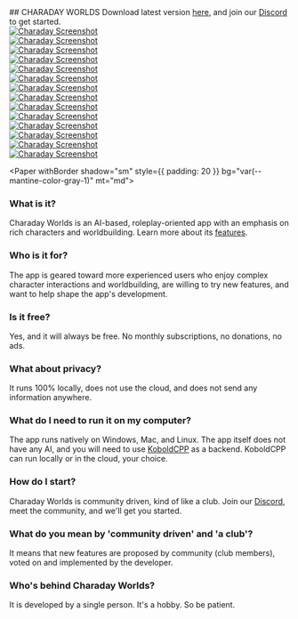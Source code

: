 
<Container ta="center">
## CHARADAY WORLDS
</Container>

<Container>

  <Alert variant="light" color="green" ta="center">
    Download latest version <a href="https://github.com/gam3dotdev/website/releases">here</a>,
    and join our <a href="https://discord.gg/A47GfuJXU4">Discord</a> to get started.
  </Alert>

  <Grid mb="xl">
    <Grid.Col span={6}>
      <div style={{ position: 'relative', width: '100%', height: '450px' }}>
        <a href={s1.src} target="_blank" rel="noopener noreferrer">
          <Image 
            src={s1} 
            alt="Charaday Screenshot"
            fill
            style={{ objectFit: 'contain' }}
            priority
          />
        </a>
      </div>
    </Grid.Col>
    <Grid.Col span={6}>
      <div style={{ position: 'relative', width: '100%', height: '450px' }}>
        <a href={s2.src} target="_blank" rel="noopener noreferrer">
          <Image 
            src={s2} 
            alt="Charaday Screenshot"
            fill
            style={{ objectFit: 'contain' }}
          />
        </a>
      </div>
    </Grid.Col>
    <Grid.Col span={6}>
      <div style={{ position: 'relative', width: '100%', height: '450px' }}>
        <a href={s3.src} target="_blank" rel="noopener noreferrer">
          <Image 
            src={s3} 
            alt="Charaday Screenshot"
            fill
            style={{ objectFit: 'contain' }}
          />
        </a>
      </div>
    </Grid.Col>
    <Grid.Col span={6}>
      <div style={{ position: 'relative', width: '100%', height: '450px' }}>
        <a href={s4.src} target="_blank" rel="noopener noreferrer">
          <Image 
            src={s4} 
            alt="Charaday Screenshot"
            fill
            style={{ objectFit: 'contain' }}
          />
        </a>
      </div>
    </Grid.Col>
    <Grid.Col span={6}>
      <div style={{ position: 'relative', width: '100%', height: '450px' }}>
        <a href={s5.src} target="_blank" rel="noopener noreferrer">
          <Image 
            src={s5} 
            alt="Charaday Screenshot"
            fill
            style={{ objectFit: 'contain' }}
          />
        </a>
      </div>
    </Grid.Col>
    <Grid.Col span={6}>
      <div style={{ position: 'relative', width: '100%', height: '450px' }}>
        <a href={s6.src} target="_blank" rel="noopener noreferrer">
          <Image 
            src={s6} 
            alt="Charaday Screenshot"
            fill
            style={{ objectFit: 'contain' }}
          />
        </a>
      </div>
    </Grid.Col>
    <Grid.Col span={6}>
      <div style={{ position: 'relative', width: '100%', height: '450px' }}>
        <a href={s8.src} target="_blank" rel="noopener noreferrer">
          <Image 
            src={s8} 
            alt="Charaday Screenshot"
            fill
            style={{ objectFit: 'contain' }}
          />
        </a>
      </div>
    </Grid.Col>
    <Grid.Col span={6}>
      <div style={{ position: 'relative', width: '100%', height: '450px' }}>
        <a href={s9.src} target="_blank" rel="noopener noreferrer">
          <Image 
            src={s9} 
            alt="Charaday Screenshot"
            fill
            style={{ objectFit: 'contain' }}
          />
        </a>
      </div>
    </Grid.Col>
    <Grid.Col span={6}>
      <div style={{ position: 'relative', width: '100%', height: '450px' }}>
        <a href={s10.src} target="_blank" rel="noopener noreferrer">
          <Image 
            src={s10} 
            alt="Charaday Screenshot"
            fill
            style={{ objectFit: 'contain' }}
          />
        </a>
      </div>
    </Grid.Col>
    <Grid.Col span={6}>
      <div style={{ position: 'relative', width: '100%', height: '450px' }}>
        <a href={s11.src} target="_blank" rel="noopener noreferrer">
          <Image 
            src={s11} 
            alt="Charaday Screenshot"
            fill
            style={{ objectFit: 'contain' }}
          />
        </a>
      </div>
    </Grid.Col>
    <Grid.Col span={6}>
      <div style={{ position: 'relative', width: '100%', height: '450px' }}>
        <a href={s12.src} target="_blank" rel="noopener noreferrer">
          <Image 
            src={s12} 
            alt="Charaday Screenshot"
            fill
            style={{ objectFit: 'contain' }}
          />
        </a>
      </div>
    </Grid.Col>
    <Grid.Col span={6}>
      <div style={{ position: 'relative', width: '100%', height: '450px' }}>
        <a href={s13.src} target="_blank" rel="noopener noreferrer">
          <Image 
            src={s13} 
            alt="Charaday Screenshot"
            fill
            style={{ objectFit: 'contain' }}
          />
        </a>
      </div>
    </Grid.Col>
    <Grid.Col span={6}>
      <div style={{ position: 'relative', width: '100%', height: '450px' }}>
        <a href={s15.src} target="_blank" rel="noopener noreferrer">
          <Image 
            src={s15} 
            alt="Charaday Screenshot"
            fill
            style={{ objectFit: 'contain' }}
          />
        </a>
      </div>
    </Grid.Col>
    <Grid.Col span={6}>
      <div style={{ position: 'relative', width: '100%', height: '450px' }}>
        <a href={s16.src} target="_blank" rel="noopener noreferrer">
          <Image 
            src={s16} 
            alt="Charaday Screenshot"
            fill
            style={{ objectFit: 'contain' }}
          />
        </a>
      </div>
    </Grid.Col>
  </Grid>

<Paper withBorder shadow="sm" style={{ padding: 20 }} bg="var(--mantine-color-gray-1)" mt="md">

### What is it?
Charaday Worlds is an AI-based, roleplay-oriented app with an emphasis on rich characters and worldbuilding. Learn more about its [features](/charaday/features).

### Who is it for?
The app is geared toward more experienced users who enjoy complex character interactions and worldbuilding, are willing to try new features, and want to help shape the app's development.

### Is it free?
Yes, and it will always be free. No monthly subscriptions, no donations, no ads.

### What about privacy?
It runs 100% locally, does not use the cloud, and does not send any information anywhere.

### What do I need to run it on my computer?
The app runs natively on Windows, Mac, and Linux. The app itself does not have any AI, and you will need to use [KoboldCPP](https://github.com/LostRuins/koboldcpp) as a backend. KoboldCPP can run locally or in the cloud, your choice.

### How do I start?
Charaday Worlds is community driven, kind of like a club. Join our [Discord](https://discord.gg/A47GfuJXU4), meet the community, and we'll get you started.

### What do you mean by 'community driven' and 'a club'?
It means that new features are proposed by community (club members), voted on and implemented by the developer.

### Who's behind Charaday Worlds?
It is developed by a single person. It's a hobby. So be patient.

  </Paper>
</Container>
